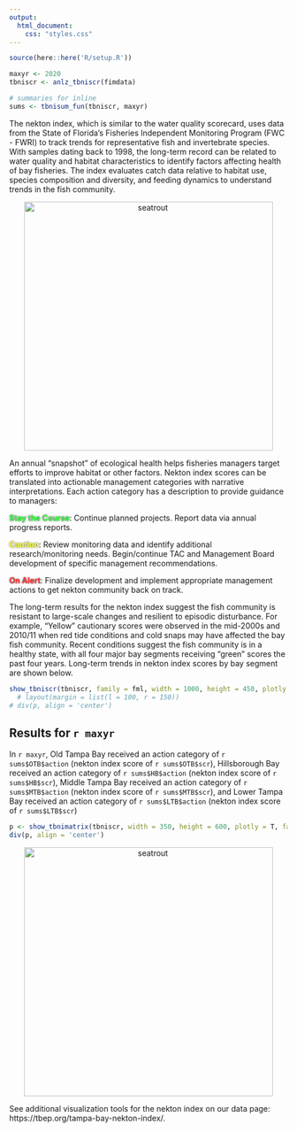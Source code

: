 ```yaml
---
output:
  html_document:
    css: "styles.css"
---
```


```r
source(here::here('R/setup.R'))

maxyr <- 2020
tbniscr <- anlz_tbniscr(fimdata)

# summaries for inline
sums <- tbnisum_fun(tbniscr, maxyr)
```

The nekton index, which is similar to the water quality scorecard, uses data from the State of Florida’s Fisheries Independent Monitoring Program (FWC - FWRI) to track trends for representative fish and invertebrate species. With samples dating back to 1998, the long-term record can be related to water quality and habitat characteristics to identify factors affecting health of bay fisheries. The index evaluates catch data relative to habitat use, species composition and diversity, and feeding dynamics to understand trends in the fish community.

<center><img alt="seatrout" src="img/seatrout.jpg" width="450"/></center>
<p></p>

An annual "snapshot" of ecological health helps fisheries managers target efforts to improve habitat or other factors. Nekton index scores can be translated into actionable management categories with narrative interpretations. Each action category has a description to provide guidance to managers:

<span style="color:#33FF3B; text-shadow: 0 0 3px #333;">__Stay the Course__</span>: Continue planned projects. Report data via annual progress reports. 

<span style="color:#F9FF33; text-shadow: 0 0 3px #333;">__Caution__</span>: Review monitoring data and identify additional research/monitoring needs. Begin/continue TAC and Management Board development of specific management recommendations.

<span style="color:#FF3333; text-shadow: 0 0 3px #333;">__On Alert__</span>: Finalize development and implement appropriate management actions to get nekton community back on track.
  
The long-term results for the nekton index suggest the fish community is resistant to large-scale changes and resilient to episodic disturbance. For example, "Yellow" cautionary scores were observed in the mid-2000s and 2010/11 when red tide conditions and cold snaps may have affected the bay fish community. Recent conditions suggest the fish community is in a healthy state, with all four major bay segments receiving "green" scores the past four years.  Long-term trends in nekton index scores by bay segment are shown below.

```r
show_tbniscr(tbniscr, family = fml, width = 1000, height = 450, plotly = T)#%>% 
  # layout(margin = list(l = 100, r = 150))
# div(p, align = 'center')
```

## Results for `r maxyr`

In `r maxyr`, Old Tampa Bay received an action category of `r sums$OTB$action` (nekton index score of `r sums$OTB$scr`), Hillsborough Bay received an action category of `r sums$HB$action` (nekton index score of `r sums$HB$scr`), Middle Tampa Bay received an action category of `r sums$MTB$action` (nekton index score of `r sums$MTB$scr`), and Lower Tampa Bay received an action category of `r sums$LTB$action` (nekton index score of `r sums$LTB$scr`)

```r
p <- show_tbnimatrix(tbniscr, width = 350, height = 600, plotly = T, family = fml)
div(p, align = 'center')
```

<center><img alt="seatrout" src="img/Nekton_Action.png" width="450"/></center>

See additional visualization tools for the nekton index on our data page: https://tbep.org/tampa-bay-nekton-index/.

<script type="text/javascript" src="js/iframeResizer.contentWindow.min.js"></script>
